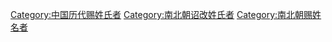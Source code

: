 [[Category:中国历代赐姓氏者|Category:中国历代赐姓氏者]]
[[Category:南北朝诏改姓氏者|Category:南北朝诏改姓氏者]]
[[Category:南北朝赐姓名者|Category:南北朝赐姓名者]]
